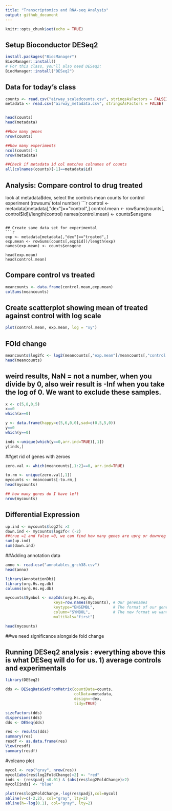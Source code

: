 ```yaml
---
title: "Transcriptomics and RNA-seq Analysis"
output: github_document
---
```


```r
knitr::opts_chunk$set(echo = TRUE)
```

## Setup Bioconductor DESeq2
```r
install.packages("BiocManager")
BiocManager::install()
# For this class, you'll also need DESeq2:
BiocManager::install("DESeq2")
```


## Data for today's class
```r
counts <- read.csv("airway_scaledcounts.csv", stringsAsFactors = FALSE)
metadata <- read.csv("airway_metadata.csv", stringsAsFactors = FALSE)


head(counts)
head(metadata)

##how many genes
nrow(counts)

##how many experiments
ncol(counts)-1
nrow(metadata)

##Check if metadata id col matches colnames of counts
all(colnames(counts)[-1]==metadata$id)
```

## Analysis: Compare control to drug treated
look at metadata$dex, select the controls
mean counts for control experiment (rowsum/ total number)
```r
control <- metadata[metadata[,"dex"]=="control",]
control.mean <- rowSums(counts[, control$id])/length(control)
names(control.mean) <- counts$ensgene
```

## Create same data set for experimental
```r
exp <- metadata[metadata[,"dex"]=="treated",]
exp.mean <- rowSums(counts[,exp$id])/length(exp)
names(exp.mean) <- counts$ensgene

head(exp.mean)
head(control.mean)
```

## Compare control vs treated
```r
meancounts <- data.frame(control.mean,exp.mean)
colSums(meancounts)
```

## Create scatterplot showing mean of treated against control with log scale
```r
plot(control.mean, exp.mean, log = "xy")
```

## FOld change
```r
meancounts$log2fc <- log2(meancounts[,"exp.mean"]/meancounts[,"control.mean"])
head(meancounts)
```
## weird results, NaN = not a number, when you divide by 0, also weir result is -Inf when you take the log of 0. We want to exclude these samples.

```r
x <- c(5,8,0,5)
x==0
which(x==0)

y <- data.frame(happy=c(5,6,0,0),sad=c(0,5,5,0))
y==0
which(y==0)

inds <-unique(which(y==0,arr.ind=TRUE)[,1])
y[inds,]

```

##get rid of genes with zeroes
```r
zero.val <- which(meancounts[,1:2]==0, arr.ind=TRUE)

to.rm <- unique(zero.val[,1])
mycounts <- meancounts[-to.rm,]
head(mycounts)

## how many genes do I have left
nrow(mycounts)
```

## Differential Expression
```r
up.ind <- mycounts$log2fc >2
down.ind <- mycounts$log2fc< (-2)
##true =1 and false =0, we can find how many genes are uprg or downreg by summing the vector.
sum(up.ind)
sum(down.ind)
```

##Adding annotation data
```r
anno <- read.csv("annotables_grch38.csv")
head(anno)

```

```r
library(AnnotationDbi)
library(org.Hs.eg.db)
columns(org.Hs.eg.db)

mycounts$Symbol <- mapIds(org.Hs.eg.db,
                     keys=row.names(mycounts), # Our genenames
                     keytype="ENSEMBL",        # The format of our genenames
                     column="SYMBOL",          # The new format we want to add
                     multiVals="first")

head(mycounts)
```


##we need significance alongside fold change

## Running DESeq2 analysis : everything above this is what DESeq will do for us. 1) average controls and experimentals 

```r
library(DESeq2)
```


```r
dds <- DESeqDataSetFromMatrix(countData=counts, 
                              colData=metadata, 
                              design=~dex, 
                              tidy=TRUE)

sizeFactors(dds)
dispersions(dds)
dds <- DESeq(dds)
```

```r
res <- results(dds)
summary(res)
resdf <- as.data.frame(res)
View(resdf)
summary(resdf)
```

#volcano plot
```r
mycol <- rep("gray", nrow(res))
mycol[abs(res$log2FoldChange)>2] <- "red"
inds <- (res$padj <0.01) & (abs(res$log2FoldChange)>2)
mycol[inds] <- "blue"

plot(res$log2FoldChange,-log(res$padj),col=mycol)
abline(v=c(-2,2), col="gray", lty=2)
abline(h=-log(0.1), col="gray", lty=2)
```

